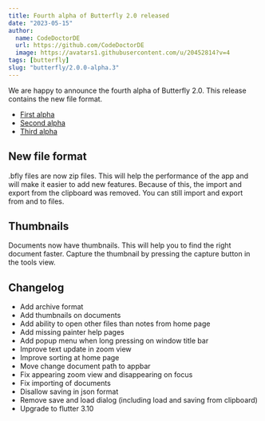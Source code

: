 ```yaml
---
title: Fourth alpha of Butterfly 2.0 released
date: "2023-05-15"
author:
  name: CodeDoctorDE
  url: https://github.com/CodeDoctorDE
  image: https://avatars1.githubusercontent.com/u/20452814?v=4
tags: [butterfly]
slug: "butterfly/2.0.0-alpha.3"
---
```


We are happy to announce the fourth alpha of Butterfly 2.0. This release contains the new file format.

- [First alpha](/butterfly/2.0.0-alpha.0)
- [Second alpha](/butterfly/2.0.0-alpha.1)
- [Third alpha](/butterfly/2.0.0-alpha.2)

## New file format

.bfly files are now zip files. This will help the performance of the app and will make it easier to add new features.
Because of this, the import and export from the clipboard was removed. You can still import and export from and to files.

## Thumbnails

Documents now have thumbnails. This will help you to find the right document faster.
Capture the thumbnail by pressing the capture button in the tools view.

## Changelog

* Add archive format
* Add thumbnails on documents
* Add ability to open other files than notes from home page
* Add missing painter help pages
* Add popup menu when long pressing on window title bar
* Improve text update in zoom view
* Improve sorting at home page
* Move change document path to appbar
* Fix appearing zoom view and disappearing on focus
* Fix importing of documents
* Disallow saving in json format
* Remove save and load dialog (including load and saving from clipboard)
* Upgrade to flutter 3.10
